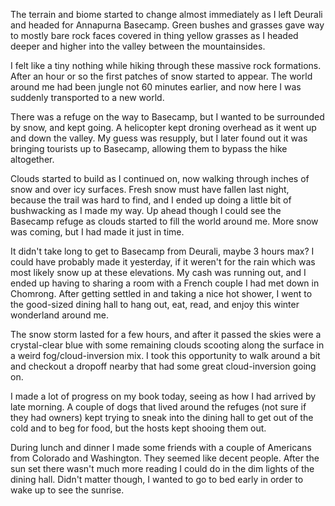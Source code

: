 The terrain and biome started to change almost immediately as I left Deurali
and headed for Annapurna Basecamp. Green bushes and grasses gave way to mostly
bare rock faces covered in thing yellow grasses as I headed deeper and higher
into the valley between the mountainsides.

<Stats gain="3869" loss="9924" miles="15.2" steps="29314" />

I felt like a tiny nothing while hiking through these massive rock formations.
After an hour or so the first patches of snow started to appear. The world
around me had been jungle not 60 minutes earlier, and now here I was suddenly
transported to a new world.

There was a refuge on the way to Basecamp, but I wanted to be surrounded by
snow, and kept going. A helicopter kept droning overhead as it went up and down
the valley. My guess was resupply, but I later found out it was bringing
tourists up to Basecamp, allowing them to bypass the hike altogether.

Clouds started to build as I continued on, now walking through inches of snow
and over icy surfaces. Fresh snow must have fallen last night, because the trail
was hard to find, and I ended up doing a little bit of bushwacking as I made my
way. Up ahead though I could see the Basecamp refuge as clouds started to fill
the world around me. More snow was coming, but I had made it just in time.

It didn't take long to get to Basecamp from Deurali, maybe 3 hours max? I could
have probably made it yesterday, if it weren't for the rain which was most
likely snow up at these elevations. My cash was running out, and I ended up
having to sharing a room with a French couple I had met down in Chomrong. After
getting settled in and taking a nice hot shower, I went to the good-sized
dining hall to hang out, eat, read, and enjoy this winter wonderland around me.

The snow storm lasted for a few hours, and after it passed the skies were a
crystal-clear blue with some remaining clouds scooting along the surface in a
weird fog/cloud-inversion mix. I took this opportunity to walk around a bit and
checkout a dropoff nearby that had some great cloud-inversion going on.

I made a lot of progress on my book today, seeing as how I had arrived by late
morning. A couple of dogs that lived around the refuges (not sure if they had
owners) kept trying to sneak into the dining hall to get out of the cold and
to beg for food, but the hosts kept shooing them out.

During lunch and dinner I made some friends with a couple of Americans from
Colorado and Washington. They seemed like decent people. After the sun set
there wasn't much more reading I could do in the dim lights of the dining hall.
Didn't matter though, I wanted to go to bed early in order to wake up to see
the sunrise.
